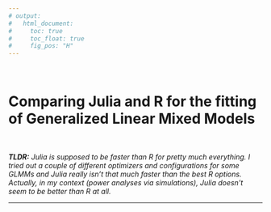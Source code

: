 ---
# output:
#   html_document:
#     toc: true
#     toc_float: true
#     fig_pos: "H"
---
<br>

# Comparing Julia and R for the fitting of Generalized Linear Mixed Models
<br>

_**TLDR:** Julia is supposed to be faster than R for pretty much everything. I tried out a couple of different optimizers and configurations for some GLMMs and Julia really isn’t that much faster than the best R options. Actually, in my context (power analyses via simulations), Julia doesn’t seem to be better than R at all._

---
